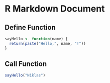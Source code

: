 # R Markdown Document

## Define Function

```r
sayHello <- function(name) {
  return(paste("Hello,", name, "!"))
}
```

## Call Function
```r
sayHello("Niklas")
```

